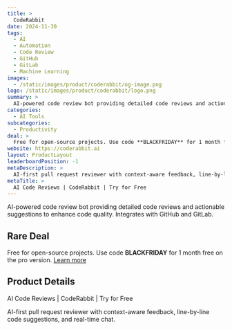 ```yaml
---
title: >
  CodeRabbit
date: 2024-11-30
tags:
  - AI
  - Automation
  - Code Review
  - GitHub
  - GitLab
  - Machine Learning
images:
  - /static/images/product/coderabbit/og-image.png
logo: /static/images/product/coderabbit/logo.png
summary: >
  AI-powered code review bot providing detailed code reviews and actionable suggestions to enhance code quality. Integrates with GitHub and GitLab.
categories:
  - AI Tools
subcategories:
  - Productivity
deal: >
  Free for open-source projects. Use code **BLACKFRIDAY** for 1 month free on the pro version. [Learn more](https://www.coderabbit.ai/pricing)
website: https://coderabbit.ai
layout: ProductLayout
leaderboardPosition: -1
metaDescription: >
  AI-first pull request reviewer with context-aware feedback, line-by-line code suggestions, and real-time chat.
metaTitle: >
  AI Code Reviews | CodeRabbit | Try for Free
---
```

AI-powered code review bot providing detailed code reviews and actionable suggestions to enhance code quality. Integrates with GitHub and GitLab.

## Rare Deal

Free for open-source projects. Use code **BLACKFRIDAY** for 1 month free on the pro version. [Learn more](https://www.coderabbit.ai/pricing)

## Product Details

AI Code Reviews | CodeRabbit | Try for Free

AI-first pull request reviewer with context-aware feedback, line-by-line code suggestions, and real-time chat.
